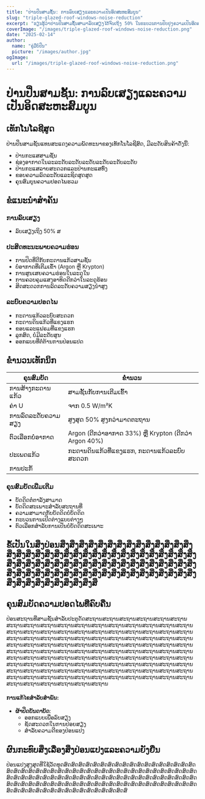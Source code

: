 ```yaml
---
title: "ປ່ານປິ່ນສາມຊັ້ນ: ການລົບເສຽງແລະຄວາมເປັນອິດສະຫະສົມບູນ"
slug: "triple-glazed-roof-windows-noise-reduction"
excerpt: "ຮຽນຮູ້ວ່າປ່ານປິ່ນສາມຊັ້ນສາມາລົບເສຽງໄດ້ຈົນເຖິງ 50% ໃນຂະບວນການປັບປຸງຄວາມເປັນອິດສະຫະສົມບູນ ແລະຄວາມປອດໄພໃນບໍ່ບັນທຸກ."
coverImage: "/images/triple-glazed-roof-windows-noise-reduction.png"
date: "2025-02-14"
author:
  name: "ຄູ່ມືບໍ່ປິ່ນ"
  picture: "/images/author.jpg"
ogImage:
  url: "/images/triple-glazed-roof-windows-noise-reduction.png"
---
```


# ປ່ານປິ່ນສາມຊັ້ນ: ການລົບເສຽງແລະຄວາມເປັນອິດສະຫະສົມບູນ

## ເທັກໂນໂລຊີສູດ

ປ່ານປິ່ນສາມຊັ້ນແທນສະແດງຄວາມພັດທະນາຂອງເທັກໂນໂລຊີສົດ, ມີລະດັບສິນຄ້າດັ່ງນີ້:

- ປ່ານກະແສສາມຊັ້ນ
- ຊ່ອງອາກາດໃນລະລະດັບລະດັບລະດັບລະດັບລະດັບລະດັບ
- ປ່ານກະແສລາຍສະດວກແລະປ່ານກະແສທົ່ງ
- ຂອບຄວາມລົດລະດັບແລະຊິດສູດສູດ
- ຄຸນສົມບູນຄວາມປອດໄພຮວມ

## ຂໍແນະນຳສຳຄັນ

### ການລົບເສຽງ
- ລົບເສຽງເຖິງ 50% ສ

### ປະສິດທະນະພາບຄວາມຮ່ອນ
- ການປິດທີ່ດີກັບກະດານແກ້ວສາມຊັ້ນ
- ບໍ່ອາກາດທີ່ເຕີມເຂົ້າ (Argon ຫຼື Krypton)
- ການສູນເສຍຄວາມຮ່ອນໃນລະດູໃນ
- ການຄວບຄຸມແສງອາທິດດີກວ່າໃນລະດູຮ້ອນ
- ສິດສະດວກການລົດລະດັບຄວາມສຽງນໍາສູງ

### ລະບົບຄວາມປອດໄພ
- ກະດານແກ້ວລະບົບສະດວກ
- ກະດານດິນແກ້ວທີ່ແຂງແຮກ
- ຂອບແລະແຟຣມທີ່ແຂງແຮກ
- ລູກສົດ, ບໍ່ມີລະດັບສູນ
- ອອກແບບທີ່ຕໍ່ຕ້ານການປ່ອນແປດ

## ຂໍໍານວນເທັກນິກ

| ຄຸນສົມບັດ | ຂໍໍານວນ |
|---------|--------------|
| ການສ້າງກະດານແກ້ວ | ສາມຊັ້ນກັບການເຕີມເຂົ້າ |
| ຄ່າ U | ຈາກ 0.5 W/m²K |
| ການລົດລະດັບຄວາມສຽງ | ສູງສຸດ 50% ສູງກວ່າມາດຕະຖານ |
| ຕົວເລືອກບໍ່ອາກາດ | Argon (ດີກວ່າອາກາດ 33%) ຫຼື Krypton (ດີກວ່າ Argon 40%) |
| ປະເພດແກ້ວ | ກະດານດິນແກ້ວທີ່ແຂງແຮກ, ກະດານແກ້ວລະບົບສະດວກ |
| ການປະກັ

### ຄຸນສົມບັດເພີ່ມເຕີມ
- ບັດດິດຕໍ່ຕາລັງສາມາດ
- ບັດດິດສະເພາະສໍາລັບສະຖານທີ່
- ຄວາມສາມາດກັບບັດດິດບໍ່ບັດດິດ
- ກະບວນການເປີດຕ່າງແບບຕ່າງໆ
- ຕົວເລືອກສໍາລັບການເປັນບໍ່ບັດດິດສະເພາະ

## ຂໍ້ເປັນໃນສິ່ງປ່ອນສິ່ງສິ່ງສິ່ງສິ່ງສິ່ງສິ່ງສິ່ງສິ່ງສິ່ງສິ່ງສິ່ງສິ່ງສິ່ງສິ່ງສິ່ງສິ່ງສິ່ງສິ່ງສິ່ງສິ່ງສິ່ງສິ່ງສິ່ງສິ່ງສິ່ງສິ່ງສິ່ງສິ່ງສິ່ງສິ່ງສິ່ງສິ່ງສິ່ງສິ່ງສິ່ງສິ່ງສິ່ງສິ່ງສິ່ງສິ່ງສິ່ງສິ່ງສິ່ງສິ່ງສິ່ງສິ່ງສິ່ງສິ່ງສິ່ງສິ່ງສິ່ງສິ່ງສິ່ງສິ່ງສິ່ງສິ່ງສິ່ງສິ່ງສິ່ງສິ່ງສິ່ງສິ່ງສິ່ງສິ່ງສິ່ງສິ່ງສິ່ງສິ່ງສິ່ງສິ່ງສິ່ງສິ່ງສິ່ງສິ່ງສິ່ງສິ່ງສິ່ງສິ່ງສິ່ງສິ່ງສິ່ງສິ່ງສິ່ງສິ່

## ຄຸນສົມບັດຄວາມປອດໄພທີ່ຄົບຄືນ

ປ່ອນສະຖານທີ່ສາມຊັ້ນສໍາລັບປະຕູດັດສະຖານສະຖານສະຖານສະຖານສະຖານສະຖານສະຖານສະຖານສະຖານສະຖານສະຖານສະຖານສະຖານສະຖານສະຖານສະຖານສະຖານສະຖານສະຖານສະຖານສະຖານສະຖານສະຖານສະຖານສະຖານສະຖານສະຖານສະຖານສະຖານສະຖານສະຖານສະຖານສະຖານສະຖານສະຖານສະຖານສະຖານສະຖານສະຖານສະຖານສະຖານສະຖານສະຖານສະຖານສະຖານສະຖານສະຖານສະຖານສະຖານສະຖານສະຖານສະຖານສະຖານສະຖານສະຖານສະຖານສະຖານສະຖານສະຖານສະຖານສະຖານສະຖານສະຖານສະຖານສະຖານສະຖານສະຖານສະຖານສະຖານສະຖານສະຖານສະຖານສະຖານສະຖານສະຖານສະຖານສະຖານສະຖານສະຖານສະຖານສະຖານສະຖານສະຖານສະຖານສະຖານສະຖານສະຖານສະຖານສະຖານສະຖານສະຖານສະຖານສະຖານສະຖານສະຖານສະຖານສະຖານສະຖານສະຖານສະຖານສະຖານສະຖານສະຖານສະຖານສະຖານສະຖານສະຖານສະຖານສະຖານສະຖານສະຖານ

#### ການແກ້ໄຂສໍາລັບສໍາພັນ:
- **ຜ້າປິດບັນດາບັດ**: 
  - ອອກແບບເພື່ອລົບສຽງ
  - ຊັດສະດວກໃນການປ່ອຍສຽງ
  - ສໍາລັບຄວາມດີຂອງປ່ອນແປງ

## ຜົນກະທົບສິ່ງເລື່ອງສິ່ງປ່ອນແປງແລະຄວາມຍັງຍືນ

ປ່ອນແປງສູງສຸດທີ່ໃຊ້ວັດທຸດສົດສົດສົດສົດສົດສົດສົດສົດສົດສົດສົດສົດສົດສົດສົດສົດສົດສົດສົດສົດສົດສົດສົດສົດສົດສົດສົດສົດສົດສົດສົດສົດສົດສົດສົດສົດສົດສົດສົດສົດສົດສົດສົດສົດສົດສົດສົດສົດສົດສົດສົດສົດສົດສົດສົດສົດສົດສົດສົດສົດສົດສົດສົດສົດສົດສົດສົດສົດສົດສົດສົດສົດສົດສົດສົດສົດສົດສົດສົດສົດສົດສົດສົດສົດສົດສົດສົດສົດສົດສົດສົດສົດສົດສົດສົດສົດສົດສົດສົດສົດສົດສົດສົດສົດສົດສົດສົດສົດສົດສົດສົດສົດສົ